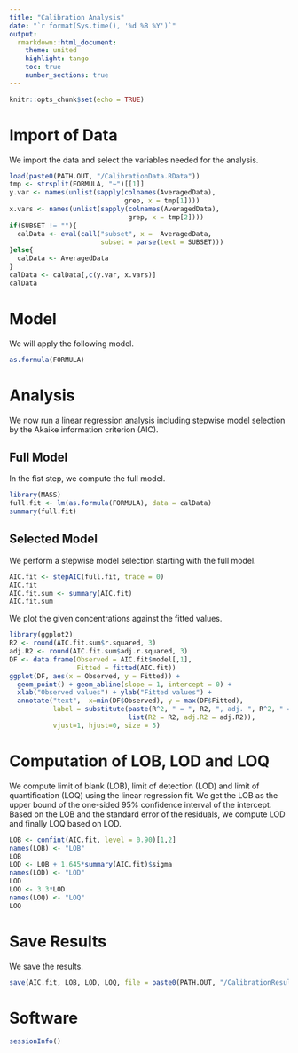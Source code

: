 ```yaml
---
title: "Calibration Analysis"
date: "`r format(Sys.time(), '%d %B %Y')`"
output:
  rmarkdown::html_document:
    theme: united
    highlight: tango
    toc: true
    number_sections: true
---
```

  
```r
knitr::opts_chunk$set(echo = TRUE)
```


# Import of Data

We import the data and select the variables needed for the analysis.
```r
load(paste0(PATH.OUT, "/CalibrationData.RData"))
tmp <- strsplit(FORMULA, "~")[[1]]
y.var <- names(unlist(sapply(colnames(AveragedData), 
                             grep, x = tmp[1])))
x.vars <- names(unlist(sapply(colnames(AveragedData), 
                              grep, x = tmp[2])))
if(SUBSET != ""){
  calData <- eval(call("subset", x =  AveragedData,
                       subset = parse(text = SUBSET)))
}else{
  calData <- AveragedData
}
calData <- calData[,c(y.var, x.vars)]
calData
```


# Model

We will apply the following model.
```r
as.formula(FORMULA)
```


# Analysis

We now run a linear regression analysis including stepwise model selection by
the Akaike information criterion (AIC). 

## Full Model

In the fist step, we compute the full model.
```r
library(MASS)
full.fit <- lm(as.formula(FORMULA), data = calData)
summary(full.fit)
```

## Selected Model

We perform a stepwise model selection starting with the full model.
```r
AIC.fit <- stepAIC(full.fit, trace = 0)
AIC.fit
AIC.fit.sum <- summary(AIC.fit)
AIC.fit.sum
```

We plot the given concentrations against the fitted values.
```r
library(ggplot2)
R2 <- round(AIC.fit.sum$r.squared, 3)
adj.R2 <- round(AIC.fit.sum$adj.r.squared, 3)
DF <- data.frame(Observed = AIC.fit$model[,1], 
                 Fitted = fitted(AIC.fit))
ggplot(DF, aes(x = Observed, y = Fitted)) +
  geom_point() + geom_abline(slope = 1, intercept = 0) +
  xlab("Observed values") + ylab("Fitted values") + 
  annotate("text",  x=min(DF$Observed), y = max(DF$Fitted), 
           label = substitute(paste(R^2, " = ", R2, ", adj. ", R^2, " = ", adj.R2), 
                              list(R2 = R2, adj.R2 = adj.R2)), 
           vjust=1, hjust=0, size = 5)
```


# Computation of LOB, LOD and LOQ

We compute limit of blank (LOB), limit of detection (LOD) and limit of 
quantification (LOQ) using the linear regression fit. We get the LOB as the
upper bound of the one-sided 95\% confidence interval of the intercept. Based
on the LOB and the standard error of the residuals, we compute LOD and 
finally LOQ based on LOD.
```r
LOB <- confint(AIC.fit, level = 0.90)[1,2]
names(LOB) <- "LOB"
LOB
LOD <- LOB + 1.645*summary(AIC.fit)$sigma
names(LOD) <- "LOD"
LOD
LOQ <- 3.3*LOD
names(LOQ) <- "LOQ"
LOQ
```


# Save Results

We save the results.
```r
save(AIC.fit, LOB, LOD, LOQ, file = paste0(PATH.OUT, "/CalibrationResults.RData"))
```


# Software

```r
sessionInfo()
```

